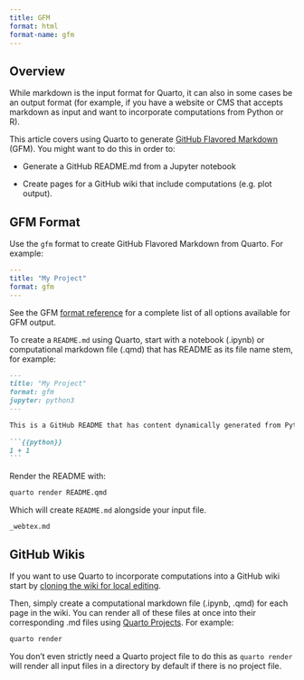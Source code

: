 ```yaml
---
title: GFM
format: html 
format-name: gfm
---
```


## Overview

While markdown is the input format for Quarto, it can also in some cases be an output format (for example, if you have a website or CMS that accepts markdown as input and want to incorporate computations from Python or R).

This article covers using Quarto to generate [GitHub Flavored Markdown](https://github.github.com/gfm/) (GFM). You might want to do this in order to:

-   Generate a GitHub README.md from a Jupyter notebook

-   Create pages for a GitHub wiki that include computations (e.g. plot output).

## GFM Format

Use the `gfm` format to create GitHub Flavored Markdown from Quarto. For example:

``` yaml
---
title: "My Project"
format: gfm
---
```

See the GFM [format reference](../reference/formats/markdown/gfm.qmd) for a complete list of all options available for GFM output.

To create a `README.md` using Quarto, start with a notebook (.ipynb) or computational markdown file (.qmd) that has README as its file name stem, for example:

````.markdown
---
title: "My Project"
format: gfm
jupyter: python3
---

This is a GitHub README that has content dynamically generated from Python:
    
```{{python}}
1 + 1
```
````

Render the README with:

```.bash
quarto render README.qmd
```

Which will create `README.md` alongside your input file.

``` include
_webtex.md
```

## GitHub Wikis

If you want to use Quarto to incorporate computations into a GitHub wiki start by [cloning the wiki for local editing](https://docs.github.com/en/communities/documenting-your-project-with-wikis/adding-or-editing-wiki-pages#adding-or-editing-wiki-pages-locally).

Then, simply create a computational markdown file (.ipynb, .qmd) for each page in the wiki. You can render all of these files at once into their corresponding .md files using [Quarto Projects](../projects/quarto-projects.qmd). For example:

```.bash
quarto render
```

You don't even strictly need a Quarto project file to do this as `quarto render` will render all input files in a directory by default if there is no project file.
